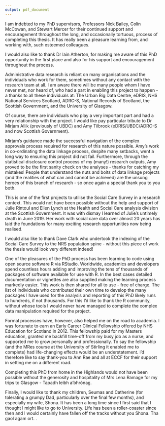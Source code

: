 ```yaml
---
output: pdf_document
---
```


\thispagestyle{empty}

I am indebted to my PhD supervisors, Professors Nick Bailey, Colin McCowan, and Stewart Mercer for their continued support and encouragement throughout the long, and occasionally tortuous, process of completing this thesis. It has really been a pleasure learning from, and working with, such esteemed colleagues. 

I would also like to thank Dr Iain Atherton, for making me aware of this PhD opportunity in the first place and also for his support and encouragement throughout the process. 

Administrative data research is reliant on many organisations and the individuals who work for them, sometimes without any contact with the research team at all. I am aware there will be many people whom I have never met, nor heard of, who had a part in enabling this project to happen - a thanks to all these individuals at: The Urban Big Data Centre, eDRIS, NHS National Services Scotland, ADRC-S, National Records of Scotland, the Scottish Government, and the University of Glasgow. 

Of course, there are individuals who play a very important part and had a very \emph{hands-on} relationship with the project.  I would like pay particular tribute to Dr Mirjam Allik (previously of UBDC) and Amy Tilbrook (eDRIS/UBDC/ADRC-S and now Scottish Government). 

Mirjam's guidance made the successful navigation of the complex approvals process required for research of this nature possible. Amy's work in co-ordinating the data linkage process, despite many setbacks, went a long way to ensuring this project did not fail. Furthermore, through the statistical disclosure control process of my (many!) research outputs, Amy proved to be the first sanity check on the analyses - thanks for catching my mistakes! People that understand the nuts and bolts of data linkage projects (and the realities of what can and cannot be achieved) are the unsung heroes of this branch of research - so once again a special thank you to you both. 

This is one of the first projects to utilise the Social Care Survey in a research context. This would not have been possible without the help and support of Julie Rintoul and Ellen Lynch at the Health and Social Care analysis division at the Scottish Government. It was with dismay I learned of Julie's untimely death in June 2019. Her work with social care data over almost 20 years has laid the foundations for many exciting research opportunities now being realised. 

I would also like to thank Dave Clark who undertook the indexing of the Social Care Survey to the NRS population spine - without this piece of work the thesis would look very different indeed!

One of the pleasures of the PhD process has been learning to code using open source software R via RStudio. Worldwide, academics and developers spend countless hours adding and improving the tens of thousands of packages of software available for use with R. In the best cases detailed documentation or vignettes are also supplied making the learning process markedly easier. This work is then shared for all to use - free of charge. The list of individuals who contributed their own time to develop the many packages I have used for the analysis and reporting of this PhD likely runs to hundreds, if not thousands. For this I'd like to thank the R community, without whose tools I would never have managed to complete the complex data manipulation required for the project.

Formal processes have, however, also helped me on the road to academia. I was fortunate to earn an Early Career Clinical Fellowship offered by NHS Education for Scotland in 2012. This fellowship paid for my Masters education, granted me backfill time-off from my busy job as a nurse, and supported me to grow personally and professionally. To say the fellowship (and the MRes course at the University of Stirling it enabled me to complete) had life-changing effects would be an understatement. I'd therefore like to say thank-you to Ann Rae and all at ECCF for their support in setting me on a different road. 

Completing this PhD from home in the Highlands would not have been possible without the generosity and hospitality of Mrs Lena Ramage for my trips to Glasgow - Tapadh leibh a'bhrònag.  

Finally, I would like to thank my children, Seumas and Catherine (for tolerating a grumpy Dad, particularly over the final few months), and especially my wife, Shona. It has been a long time since I first said that I thought I might like to go to University. Life has been a roller-coaster since then and I would certainly have fallen off the tracks without you Shona. Tha gaol agam ort. \emph{Gus an dèan am bàs ar sgaradh}.


